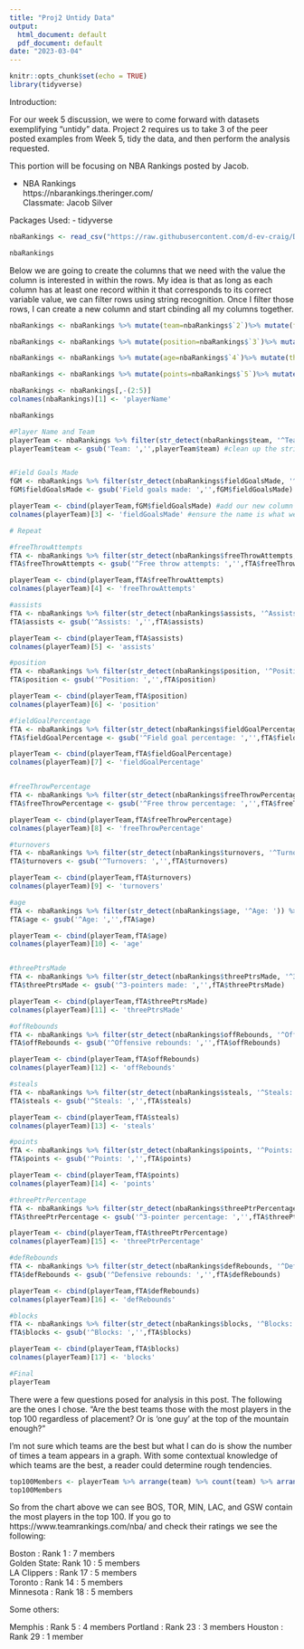 ```yaml
---
title: "Proj2 Untidy Data"
output:
  html_document: default
  pdf_document: default
date: "2023-03-04"
---
```


```r
knitr::opts_chunk$set(echo = TRUE)
library(tidyverse)
```
Introduction:  
  
For our week 5 discussion, we were to come forward with datasets exemplifying "untidy" data. Project 2 requires us to take 3 of the peer posted examples from Week 5, tidy the data, and then perform the analysis requested.  
  
This portion will be focusing on NBA Rankings posted by Jacob.  
  
  
 - NBA Rankings  
https://nbarankings.theringer.com/  
Classmate: Jacob Silver  
  
Packages Used:
- tidyverse
  


```r
nbaRankings <- read_csv("https://raw.githubusercontent.com/d-ev-craig/DATA607/main/Projects/Project2%20-%20Untidy%20Data/Ringer%20Top%20100%20NBA%20Players%20UNTIDY%20DATA%20-%20Sheet1.csv")

nbaRankings

```


Below we are going to create the columns that we need with the value the column is interested in within the rows. My idea is that as long as each column has at least one record within it that corresponds to its correct variable value, we can filter rows using string recognition. Once I filter those rows, I can create a new column and start cbinding all my columns together.

```r
nbaRankings <- nbaRankings %>% mutate(team=nbaRankings$`2`)%>% mutate(fieldGoalsMade=nbaRankings$`2`)%>% mutate(freeThrowAttempts=nbaRankings$`2`) %>% mutate(assists=nbaRankings$`2`)

nbaRankings <- nbaRankings %>% mutate(position=nbaRankings$`3`)%>% mutate(fieldGoalPercentage=nbaRankings$`3`)%>% mutate(freeThrowPercentage=nbaRankings$`3`) %>% mutate(turnovers=nbaRankings$`3`)

nbaRankings <- nbaRankings %>% mutate(age=nbaRankings$`4`)%>% mutate(threePtrsMade=nbaRankings$`4`)%>% mutate(offRebounds=nbaRankings$`4`) %>% mutate(steals=nbaRankings$`4`)

nbaRankings <- nbaRankings %>% mutate(points=nbaRankings$`5`)%>% mutate(threePtrPercentage=nbaRankings$`5`)%>% mutate(defRebounds=nbaRankings$`5`) %>% mutate(blocks=nbaRankings$`5`)

nbaRankings <- nbaRankings[,-(2:5)]
colnames(nbaRankings)[1] <- 'playerName'
```


```r
nbaRankings

#Player Name and Team
playerTeam <- nbaRankings %>% filter(str_detect(nbaRankings$team, '^Team:')) %>% select(playerName,team) #filter rows by detecting strings that contain our data
playerTeam$team <- gsub('Team: ','',playerTeam$team) #clean up the string


#Field Goals Made
fGM <- nbaRankings %>% filter(str_detect(nbaRankings$fieldGoalsMade, '^Field goals made: ')) %>% select(fieldGoalsMade)  #filter rows by detecting strings that contain our data
fGM$fieldGoalsMade <- gsub('Field goals made: ','',fGM$fieldGoalsMade) #clean up the string

playerTeam <- cbind(playerTeam,fGM$fieldGoalsMade) #add our new column
colnames(playerTeam)[3] <- 'fieldGoalsMade' #ensure the name is what we want

# Repeat

#freeThrowAttempts
fTA <- nbaRankings %>% filter(str_detect(nbaRankings$freeThrowAttempts, '^Free throw attempts: ')) %>% select(freeThrowAttempts)
fTA$freeThrowAttempts <- gsub('^Free throw attempts: ','',fTA$freeThrowAttempts)

playerTeam <- cbind(playerTeam,fTA$freeThrowAttempts)
colnames(playerTeam)[4] <- 'freeThrowAttempts'

#assists
fTA <- nbaRankings %>% filter(str_detect(nbaRankings$assists, '^Assists: ')) %>% select(assists)
fTA$assists <- gsub('^Assists: ','',fTA$assists)

playerTeam <- cbind(playerTeam,fTA$assists)
colnames(playerTeam)[5] <- 'assists'

#position
fTA <- nbaRankings %>% filter(str_detect(nbaRankings$position, '^Position: ')) %>% select(position)
fTA$position <- gsub('^Position: ','',fTA$position)

playerTeam <- cbind(playerTeam,fTA$position)
colnames(playerTeam)[6] <- 'position'

#fieldGoalPercentage
fTA <- nbaRankings %>% filter(str_detect(nbaRankings$fieldGoalPercentage, '^Field goal percentage: ')) %>% select(fieldGoalPercentage)
fTA$fieldGoalPercentage <- gsub('^Field goal percentage: ','',fTA$fieldGoalPercentage)

playerTeam <- cbind(playerTeam,fTA$fieldGoalPercentage)
colnames(playerTeam)[7] <- 'fieldGoalPercentage'


#freeThrowPercentage
fTA <- nbaRankings %>% filter(str_detect(nbaRankings$freeThrowPercentage, '^Free throw percentage: ')) %>% select(freeThrowPercentage)
fTA$freeThrowPercentage <- gsub('^Free throw percentage: ','',fTA$freeThrowPercentage)

playerTeam <- cbind(playerTeam,fTA$freeThrowPercentage)
colnames(playerTeam)[8] <- 'freeThrowPercentage'

#turnovers
fTA <- nbaRankings %>% filter(str_detect(nbaRankings$turnovers, '^Turnovers: ')) %>% select(turnovers)
fTA$turnovers <- gsub('^Turnovers: ','',fTA$turnovers)

playerTeam <- cbind(playerTeam,fTA$turnovers)
colnames(playerTeam)[9] <- 'turnovers'

#age
fTA <- nbaRankings %>% filter(str_detect(nbaRankings$age, '^Age: ')) %>% select(age)
fTA$age <- gsub('^Age: ','',fTA$age)

playerTeam <- cbind(playerTeam,fTA$age)
colnames(playerTeam)[10] <- 'age'


#threePtrsMade
fTA <- nbaRankings %>% filter(str_detect(nbaRankings$threePtrsMade, '^3-pointers made: ')) %>% select(threePtrsMade)
fTA$threePtrsMade <- gsub('^3-pointers made: ','',fTA$threePtrsMade)

playerTeam <- cbind(playerTeam,fTA$threePtrsMade)
colnames(playerTeam)[11] <- 'threePtrsMade'

#offRebounds
fTA <- nbaRankings %>% filter(str_detect(nbaRankings$offRebounds, '^Offensive rebounds: ')) %>% select(offRebounds)
fTA$offRebounds <- gsub('^Offensive rebounds: ','',fTA$offRebounds)

playerTeam <- cbind(playerTeam,fTA$offRebounds)
colnames(playerTeam)[12] <- 'offRebounds'

#steals
fTA <- nbaRankings %>% filter(str_detect(nbaRankings$steals, '^Steals: ')) %>% select(steals)
fTA$steals <- gsub('^Steals: ','',fTA$steals)

playerTeam <- cbind(playerTeam,fTA$steals)
colnames(playerTeam)[13] <- 'steals'

#points
fTA <- nbaRankings %>% filter(str_detect(nbaRankings$points, '^Points: ')) %>% select(points)
fTA$points <- gsub('^Points: ','',fTA$points)

playerTeam <- cbind(playerTeam,fTA$points)
colnames(playerTeam)[14] <- 'points'

#threePtrPercentage
fTA <- nbaRankings %>% filter(str_detect(nbaRankings$threePtrPercentage, '^3-pointer percentage: ')) %>% select(threePtrPercentage)
fTA$threePtrPercentage <- gsub('^3-pointer percentage: ','',fTA$threePtrPercentage)

playerTeam <- cbind(playerTeam,fTA$threePtrPercentage)
colnames(playerTeam)[15] <- 'threePtrPercentage'

#defRebounds
fTA <- nbaRankings %>% filter(str_detect(nbaRankings$defRebounds, '^Defensive rebounds: ')) %>% select(defRebounds)
fTA$defRebounds <- gsub('^Defensive rebounds: ','',fTA$defRebounds)

playerTeam <- cbind(playerTeam,fTA$defRebounds)
colnames(playerTeam)[16] <- 'defRebounds'

#blocks
fTA <- nbaRankings %>% filter(str_detect(nbaRankings$blocks, '^Blocks: ')) %>% select(blocks)
fTA$blocks <- gsub('^Blocks: ','',fTA$blocks)

playerTeam <- cbind(playerTeam,fTA$blocks)
colnames(playerTeam)[17] <- 'blocks'

#Final
playerTeam
```

There were a few questions posed for analysis in this post. The following are the ones I chose. "Are the best teams those with the most players in the top 100 regardless of placement? Or is 'one guy' at the top of the mountain enough?"

I'm not sure which teams are the best but what I can do is show the number of times a team appears in a graph. With some contextual knowledge of which teams are the best, a reader could determine rough tendencies.

```r
top100Members <- playerTeam %>% arrange(team) %>% count(team) %>% arrange(desc(n))
top100Members
```
So from the chart above we can see BOS, TOR, MIN, LAC, and GSW contain the most players in the top 100. If you go to https://www.teamrankings.com/nba/ and check their ratings we see the following:
  
Boston      : Rank 1  : 7 members  
Golden State: Rank 10 : 5 members  
LA Clippers : Rank 17 : 5 members  
Toronto     : Rank 14 : 5 members  
Minnesota   : Rank 18 : 5 members
  
Some others:  
  
Memphis     : Rank 5  : 4 members
Portland    : Rank 23 : 3 members
Houston     : Rank 29 : 1 member



